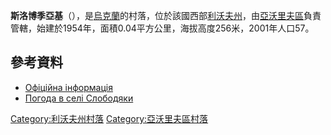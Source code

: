 {{coord|50|6|48|N|23|24|42|E|scale:100000|display=title}}

'''斯洛博季亞基'''（{{lang-uk|Слободяки}}），是[[烏克蘭|烏克蘭]]的村落，位於該國西部[[利沃夫州|利沃夫州]]，由[[亞沃里夫區|亞沃里夫區]]負責管轄，始建於1954年，面積0.04平方公里，海拔高度256米，2001年人口57。

==參考資料==
* [http://w1.c1.rada.gov.ua/pls/z7503/A005?rdat1=12.04.2013&rf7571=21507 Офіційна інформація]
* [http://weather.in.ua/ua/l'vovskaja/24190 Погода в селі Слободяки] {{Wayback|url=http://weather.in.ua/ua/l%27vovskaja/24190 |date=20111221150933 }}

{{DEFAULTSORT:Слободяки}}
[[Category:利沃夫州村落|Category:利沃夫州村落]]
[[Category:亞沃里夫區村落|Category:亞沃里夫區村落]]


{{Lviv-geo-stub}}